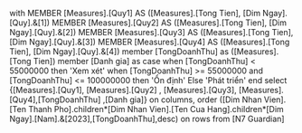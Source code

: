 ﻿with 
MEMBER [Measures].[Quy1] AS
([Measures].[Tong Tien], [Dim Ngay].[Quy].&[1])
MEMBER [Measures].[Quy2] AS
([Measures].[Tong Tien], [Dim Ngay].[Quy].&[2])
MEMBER [Measures].[Quy3] AS
([Measures].[Tong Tien], [Dim Ngay].[Quy].&[3])
MEMBER [Measures].[Quy4] AS
([Measures].[Tong Tien], [Dim Ngay].[Quy].&[4])
member [TongDoanhThu] as ([Measures].[Tong Tien])
 member [Danh gia] as
 case
 when [TongDoanhThu] < 55000000 then 'Xem xét'
 when  [TongDoanhThu] >= 55000000 and  [TongDoanhThu] <= 100000000 then 'Ổn định'
 Else 'Phát triển'
end 
select 
{[Measures].[Quy1], [Measures].[Quy2] , [Measures].[Quy3], [Measures].[Quy4],[TongDoanhThu] ,[Danh gia]} on columns,
order ([Dim Nhan Vien].[Ten Thanh Pho].children*[Dim Nhan Vien].[Ten Cua Hang].children*[Dim Ngay].[Nam].&[2023],[TongDoanhThu],desc) on rows
from [N7 Guardian]
